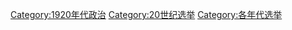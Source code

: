 [[Category:1920年代政治|Category:1920年代政治]]
[[Category:20世纪选举|Category:20世纪选举]]
[[Category:各年代选举|Category:各年代选举]]
